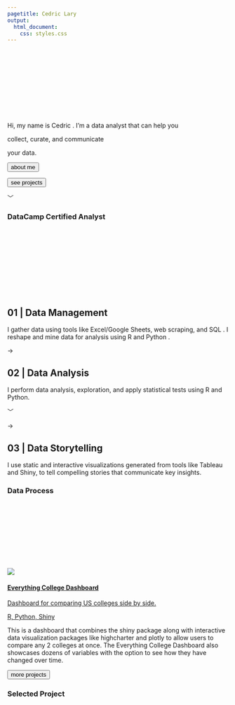 ```yaml
---
pagetitle: Cedric Lary
output:
  html_document:
    css: styles.css
---
```

<link id="theme-style" rel= "stylesheet" href="light.css">

<div class = "overall-container c-hero">

<section class= "container index hero-section">


<div class="bar-animation-container">
<svg class="svg">
<rect class = "one"></rect>
<rect class = "two"></rect>
<rect class = "three"></rect>
</svg>
</div>

<div class= "message-container">
<p class= "para1">
<span class= "normal-text">Hi, my name is </span>
<span class= "bolded-text">Cedric</span>
<span class= "normal-text">. I’m a </span>
<span class= "bolded-text">data analyst </span>
<span class= "normal-text">that can help you <br></span>
</p>

<p class= "para2">
<span class= "giant-text">collect, curate,  </span>
<span class= "normal-text">and </span>
<span class= "giant-text">communicate </span>
</p>

<p class= "para3">
<span class= "normal-text">your </span>
<span class= "bolded-text">data.</span>
</p>
<div class= "button-container">
<form action="about.html">
  <button class= "learn-button">about me</button>
</form>
<form action="projects.html">
  <button class= "see-projects-button">see projects</button>
</form>
</div>
<p class ="arrow arrow1">﹀</p>
</div>

<div class= "page-design-container">
<div class = "page-design-holder">
<div class= "page-design-line"></div>
<h3 class= "page-design-info datacamp-info">DataCamp Certified Analyst</h3>
</div>
</div>

</section>
</div>

<div class = "overall-container c-services">
<section class= "container index services-section">
<div class="bar-animation-container">
<svg class="svg2">
<rect class = "one" ></rect>
<rect class = "two"></rect>
<rect class = "three"></rect>
</svg>
</div>

<div class= "service-container">

<div class= "service-col1">
<h2 class= "service-header">
<span class= "service-num">01</span>
<span class="service-rest">| Data Management</span>
</h2>
<p class= "service-paragraph">
I gather data using tools like <span class= "bolded-text">Excel/Google Sheets</span>, web scraping, and <span class= "bolded-text">SQL</span> . I reshape and mine data for analysis using <span class= "bolded-text">R</span>  and <span class= "bolded-text">Python</span> . 
<p>

</div>

<div class= "service-col2">
<p class= "arrow service-arrow">→</p>
</div>

<div class= "service-col1">
<h2 class= "service-header">
<span class ="service-num">02</span>
<span class="service-rest">| Data Analysis</span>
</h2>
<p class= "service-paragraph">
I perform data analysis, exploration, and apply statistical tests using <span class= "bolded-text">R</span> and <span class= "bolded-text">Python</span>.
<p>
<p class ="arrow arrow1">﹀</p>
</div>

<div class= "service-col2">
<p class= "arrow service-arrow">→</p>
</div>

<div class="service-col1">
<h2 class= "service-header">
<span class ="service-num">03</span>
<span class="service-rest">| Data Storytelling</span>
</h2>
<p class= "service-paragraph">
I use static and interactive visualizations generated from tools like <span class= "bolded-text">Tableau</span> and <span class= "bolded-text">Shiny</span>, to tell compelling stories that communicate key insights.
<p>
</div>




</div>


<div class= "page-design-container">
<div class = "page-design-holder">
<div class= "page-design-line"></div>
<h3 class= "page-design-info process-info">Data Process</h3>
</div>
</div>


</section>
</div>


<div class = "overall-container c-selected">
<section class= "container index selected-section">
<div class="bar-animation-container">
<svg class="svg3">
<rect class = "one" ></rect>
<rect class = "two"></rect>
<rect class = "three"></rect>
</svg>
</div>
  
<div class="selected-container">

<div class = "selected-holder1">

<a class= "card-link" href="#">
<div class= "project-card">
<picture><img  class= "pic select-pic" src="imgs/college_dash.png"></picture>
<div class="card-description">
  <h4 class= "card-heading">Everything College Dashboard</h4>
  <p class= "card-info">Dashboard for comparing US colleges side by side.</p>
  <p class= "card-tags">R, Python, Shiny</p>
</div>
</div>
</a>


<p class="selected-paragraph">This is a dashboard that combines the shiny package along with interactive data visualization packages like <span class= "bolded-text">highcharter</span> and <span class= "bolded-text">plotly</span> to allow users to compare any 2 colleges at once. The Everything College Dashboard also showcases <span class= "bolded-text">dozens of variables</span> with the option to see how they have changed over <span class= "bolded-text">time</span>. </p>
</div>

<div class= "selected-holder2"><form action="projects.html"><button class= "project-button">more projects</button></form></div>

</div>



<div class= "page-design-container">
<div class = "page-design-holder">
<div class= "page-design-line"></div>
<h3 class= "page-design-info selected-info">Selected Project</h3>
</div>
</div>

</section>
</div>

<script src="https://d3js.org/d3.v6.min.js"></script>
<script src="./script.js" defer></script>



